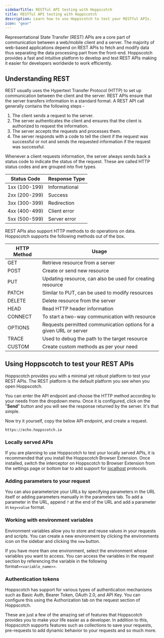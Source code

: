 ```yaml
---
sidebarTitle: RESTful API testing with Hoppscotch
title: RESTful API testing with Hoppscotch
description: Learn how to use Hoppscotch to test your RESTful APIs.
icon: "gear"
---
```


Representational State Transfer (REST) APIs are a core part of communication between a web/mobile client and a server. The majority of web-based applications depend on REST APIs to fetch and modify data thus separating the data processing part from the front-end. Hoppscotch provides a fast and intuitive platform to develop and test REST APIs making it easier for developers worldwide to work efficiently.

## Understanding REST

REST usually uses the Hypertext Transfer Protocol (HTTP) to set up communication between the client and the server. REST APIs ensure that the server transfers information in a standard format. A REST API call generally contains the following steps -

1. The client sends a request to the server.
2. The server authenticates the client and ensures that the client is authorized to request the information.
3. The server accepts the requests and processes them.
4. The server responds with a code to tell the client if the request was successful or not and sends the requested information if the request was successful.

Whenever a client requests information, the server always sends back a status code to indicate the status of the request. These are called HTTP status codes and are grouped into five types.

| Status Code   | Response Type |
| ------------- | ------------- |
| 1xx (100-199) | Informational |
| 2xx (200-299) | Success       |
| 3xx (300-399) | Redirection   |
| 4xx (400-499) | Client error  |
| 5xx (500-599) | Server error  |

REST APIs also support HTTP methods to do operations on data. Hoppscotch supports the following methods out of the box.

| HTTP Method | Usage                                                              |
| ----------- | ------------------------------------------------------------------ |
| GET         | Retrieve resource from a server                                    |
| POST        | Create or send new resource                                        |
| PUT         | Updating resource, can also be used for creating resource          |
| PATCH       | Similar to PUT, can be used to modify resources                    |
| DELETE      | Delete resource from the server                                    |
| HEAD        | Read HTTP header information                                       |
| CONNECT     | To start a two-way communication with resource                     |
| OPTIONS     | Requests permitted communication options for a given URL or server |
| TRACE       | Used to debug the path to the target resource                      |
| CUSTOM      | Create custom methods as per your need                             |

## Using Hoppscotch to test your REST APIs

Hoppscotch provides you with a minimal yet robust platform to test your REST APIs. The REST platform is the default platform you see when you open Hoppscotch.

You can enter the API endpoint and choose the HTTP method according to your needs from the dropdown menu. Once it is configured, click on the "**Send**" button and you will see the response returned by the server. It's that simple.

Now try it yourself, copy the below API endpoint, and create a request.

```
https://echo.hoppscotch.io
```

### Locally served APIs

If you are planning to use Hoppscotch to test your locally served APIs, it is recommended that you install the Hoppscotch Browser Extension. Once installed, switch the interceptor on Hoppscotch to Browser Extension from the settings page or bottom bar to add support for [localhost](http://localhost) protocols.

### Adding parameters to your request

You can also parameterize your URLs by specifying parameters in the URL itself or adding parameters manually in the parameters tab. To add a parameter in the URL, append `?` at the end of the URL and add a parameter in `key=value` format.

### Working with environment variables

Environment variables allow you to store and reuse values in your requests and scripts. You can create a new environment by clicking the environments icon on the sidebar and clicking the `new` button.

If you have more than one environment, select the environment whose variables you want to access. You can access the variables in the request section by referencing the variable in the following format`<<variable_name>>`.

### Authentication tokens

Hoppscotch has support for various types of authentication mechanisms such as Basic Auth, Bearer Token, OAuth 2.0, and API Key. You can configure this using the Authorization tab on the request section of Hoppscotch.

These are just a few of the amazing set of features that Hoppscotch provides you to make your life easier as a developer. In addition to this, Hoppscotch supports features such as collections to save your requests, pre-requests to add dynamic behavior to your requests and so much more.
